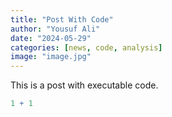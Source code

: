 ```yaml
---
title: "Post With Code"
author: "Yousuf Ali"
date: "2024-05-29"
categories: [news, code, analysis]
image: "image.jpg"
---
```


This is a post with executable code.

```r
1 + 1
```

